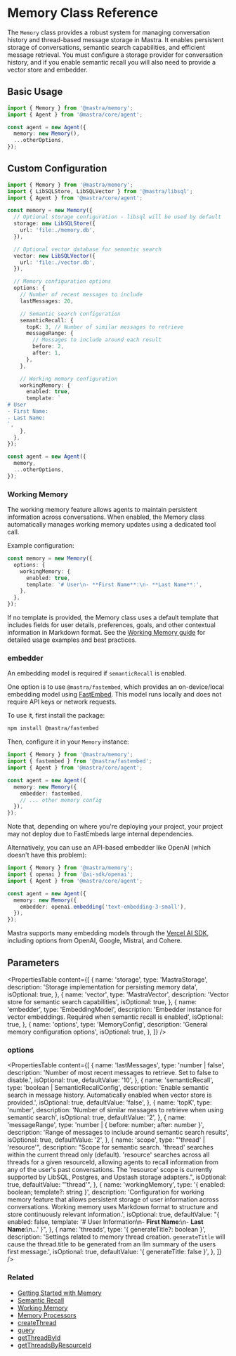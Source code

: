 # Memory Class Reference

The `Memory` class provides a robust system for managing conversation history and thread-based message storage in Mastra. It enables persistent storage of conversations, semantic search capabilities, and efficient message retrieval. You must configure a storage provider for conversation history, and if you enable semantic recall you will also need to provide a vector store and embedder.

## Basic Usage

```typescript copy showLineNumbers
import { Memory } from '@mastra/memory';
import { Agent } from '@mastra/core/agent';

const agent = new Agent({
  memory: new Memory(),
  ...otherOptions,
});
```

## Custom Configuration

```typescript copy showLineNumbers
import { Memory } from '@mastra/memory';
import { LibSQLStore, LibSQLVector } from '@mastra/libsql';
import { Agent } from '@mastra/core/agent';

const memory = new Memory({
  // Optional storage configuration - libsql will be used by default
  storage: new LibSQLStore({
    url: 'file:./memory.db',
  }),

  // Optional vector database for semantic search
  vector: new LibSQLVector({
    url: 'file:./vector.db',
  }),

  // Memory configuration options
  options: {
    // Number of recent messages to include
    lastMessages: 20,

    // Semantic search configuration
    semanticRecall: {
      topK: 3, // Number of similar messages to retrieve
      messageRange: {
        // Messages to include around each result
        before: 2,
        after: 1,
      },
    },

    // Working memory configuration
    workingMemory: {
      enabled: true,
      template: `
# User
- First Name:
- Last Name:
`,
    },
  },
});

const agent = new Agent({
  memory,
  ...otherOptions,
});
```

### Working Memory

The working memory feature allows agents to maintain persistent information across conversations. When enabled, the Memory class automatically manages working memory updates using a dedicated tool call.

Example configuration:

```typescript copy showLineNumbers
const memory = new Memory({
  options: {
    workingMemory: {
      enabled: true,
      template: '# User\n- **First Name**:\n- **Last Name**:',
    },
  },
});
```

If no template is provided, the Memory class uses a default template that includes fields for user details, preferences, goals, and other contextual information in Markdown format. See the [Working Memory guide](/docs/memory/working-memory.mdx#designing-effective-templates) for detailed usage examples and best practices.

### embedder

An embedding model is required if `semanticRecall` is enabled.

One option is to use `@mastra/fastembed`, which provides an on-device/local embedding model using [FastEmbed](https://github.com/Anush008/fastembed-js). This model runs locally and does not require API keys or network requests.

To use it, first install the package:

```bash npm2yarn copy
npm install @mastra/fastembed
```

Then, configure it in your `Memory` instance:

```typescript {2,7}
import { Memory } from '@mastra/memory';
import { fastembed } from '@mastra/fastembed';
import { Agent } from '@mastra/core/agent';

const agent = new Agent({
  memory: new Memory({
    embedder: fastembed,
    // ... other memory config
  }),
});
```

Note that, depending on where you're deploying your project, your project may not deploy due to FastEmbeds large internal dependencies.

Alternatively, you can use an API-based embedder like OpenAI (which doesn't have this problem):

```typescript {2,7}
import { Memory } from '@mastra/memory';
import { openai } from '@ai-sdk/openai';
import { Agent } from '@mastra/core/agent';

const agent = new Agent({
  memory: new Memory({
    embedder: openai.embedding('text-embedding-3-small'),
  }),
});
```

Mastra supports many embedding models through the [Vercel AI SDK](https://sdk.vercel.ai/docs/ai-sdk-core/embeddings), including options from OpenAI, Google, Mistral, and Cohere.

## Parameters

<PropertiesTable
  content={[
    {
      name: 'storage',
      type: 'MastraStorage',
      description: 'Storage implementation for persisting memory data',
      isOptional: true,
    },
    {
      name: 'vector',
      type: 'MastraVector',
      description: 'Vector store for semantic search capabilities',
      isOptional: true,
    },
    {
      name: 'embedder',
      type: 'EmbeddingModel',
      description: 'Embedder instance for vector embeddings. Required when semantic recall is enabled',
      isOptional: true,
    },
    {
      name: 'options',
      type: 'MemoryConfig',
      description: 'General memory configuration options',
      isOptional: true,
    },
  ]}
/>

### options

<PropertiesTable
  content={[
    {
      name: 'lastMessages',
      type: 'number | false',
      description: 'Number of most recent messages to retrieve. Set to false to disable.',
      isOptional: true,
      defaultValue: '10',
    },
    {
      name: 'semanticRecall',
      type: 'boolean | SemanticRecallConfig',
      description: 'Enable semantic search in message history. Automatically enabled when vector store is provided.',
      isOptional: true,
      defaultValue: 'false',
    },
    {
      name: 'topK',
      type: 'number',
      description: 'Number of similar messages to retrieve when using semantic search',
      isOptional: true,
      defaultValue: '2',
    },
    {
      name: 'messageRange',
      type: 'number | { before: number; after: number }',
      description: 'Range of messages to include around semantic search results',
      isOptional: true,
      defaultValue: '2',
    },
    {
      name: 'scope',
      type: "'thread' | 'resource'",
      description:
        "Scope for semantic search. 'thread' searches within the current thread only (default). 'resource' searches across all threads for a given resourceId, allowing agents to recall information from any of the user's past conversations. The 'resource' scope is currently supported by LibSQL, Postgres, and Upstash storage adapters.",
      isOptional: true,
      defaultValue: "'thread'",
    },
    {
      name: 'workingMemory',
      type: '{ enabled: boolean; template?: string }',
      description:
        'Configuration for working memory feature that allows persistent storage of user information across conversations. Working memory uses Markdown format to structure and store continuously relevant information.',
      isOptional: true,
      defaultValue: "{ enabled: false, template: '# User Information\\n- **First Name**:\\n- **Last Name**:\\n...' }",
    },
    {
      name: 'threads',
      type: '{ generateTitle?: boolean }',
      description:
        'Settings related to memory thread creation. `generateTitle` will cause the thread.title to be generated from an llm summary of the users first message.',
      isOptional: true,
      defaultValue: '{ generateTitle: false }',
    },
  ]}
/>

### Related

- [Getting Started with Memory](/docs/memory/overview.mdx)
- [Semantic Recall](/docs/memory/semantic-recall.mdx)
- [Working Memory](/docs/memory/working-memory.mdx)
- [Memory Processors](/docs/memory/memory-processors.mdx)
- [createThread](/reference/memory/createThread.mdx)
- [query](/reference/memory/query.mdx)
- [getThreadById](/reference/memory/getThreadById.mdx)
- [getThreadsByResourceId](/reference/memory/getThreadsByResourceId.mdx)
